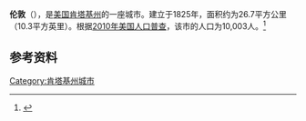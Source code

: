 {{Infobox City 
|chinese_name = 伦敦
|official_name = London
|image_flag = 
|image_seal = 
|image_skyline = 
|image_map = KYMap-doton-London.PNG
|map_caption =
|subdivision_type = [[國家|國家]]
|subdivision_name = {{USA}}
|leader_title = 
|leader_name = 
|subdivision_type1 = [[美國行政區劃|州]]
|subdivision_name1 = [[肯塔基州|肯塔基州]]
|subdivision_type2 = [[肯塔基州行政区划|县]]
|subdivision_name2 = Laurel
|found_title            = 正式立市
|found_date             = 1825年
|area_total = 26.7
|area_land = 
|area_water = 
|population_as_of = 2010
|population_total = 10,003
|population_density = 
|timezone = 
|utc_offset = 
|timezone_DST = 
|utc_offset_DST = 
}}

'''伦敦'''（{{lang-en|'''London'''}}），是[[美国|美国]][[肯塔基州|肯塔基州]]的一座城市。建立于1825年，面积约为26.7平方公里（10.3平方英里）。根据[[2010年美国人口普查|2010年美国人口普查]]，该市的人口为10,003人。<ref name=census>{{cite web |url = http://www.census.gov/prod/www/abs/decennial/ |title = Census of Population and Housing |publisher = U.S. Census Bureau |accessdate = November 18, 2011 |archive-url = https://web.archive.org/web/20060208103743/http://www.census.gov/prod/www/abs/decennial/ |archive-date = 2006-02-08 |dead-url = yes }}</ref>

== 参考资料 ==
{{reflist}}

[[Category:肯塔基州城市|Category:肯塔基州城市]]


{{Kentucky-stub}}